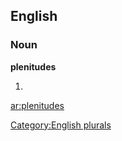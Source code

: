 
==English==

===Noun===
'''plenitudes'''

# {{plural of|[[plenitude]]}}

[[Category:English plurals]]

[[ar:plenitudes]]